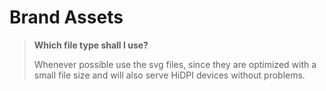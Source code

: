 
<Meta title="Assets/Brand Assets" />

# Brand Assets

> **Which file type shall I use?**
>
> Whenever possible use the svg files, since they are optimized with a small file size and will also serve HiDPI devices without problems.
